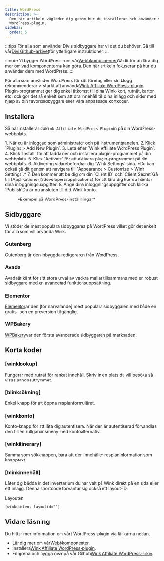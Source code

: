 ```yaml
---
title: WordPress
description: >-
  Den här artikeln vägleder dig genom hur du installerar och använder vårt
  WordPress-plugin.
sidebar:
  order: 5
---
```


:::tips
För alla som använder Divis sidbyggare har vi det du behöver. Gå till vår[Divi Github-arkivet](https://github.com/wink-travel/affiliate-wordpress-divi-plugin)för ytterligare instruktioner.
:::

:::note
Vi bygger WordPress runt vår[Webbkomponenter](/developers/web-components)Gå dit för att lära dig mer om vad komponenterna kan göra. Den här artikeln fokuserar på hur du använder dem med WordPress.
:::

För alla som använder WordPress för sitt företag eller sin blogg rekommenderar vi starkt att använda[Wink Affiliate WordPress-plugin](https://wordpress.org/plugins/wink2travel/).
Plugin-programmet ger dig enkel åtkomst till dina Wink-kort, rutnät, kartor etc. och gör det så enkelt som att dra innehåll till dina inlägg och sidor med hjälp av din favoritsidbyggare eller våra anpassade kortkoder.

## Installera

Så här installerar du`Wink Affiliate WordPress Plugin`in på din WordPress-webbplats.

<Steps>
  1. När du är inloggad som administratör och på instrumentpanelen.
  2. Klick `Plugins > Add New Plugin`.
  3. Leta efter `Wink Affiliate WordPress Plugin`.
  4. Klick `Install` för att ladda ner och installera plugin-programmet på din webbplats.
  5. Klick `Activate` för att aktivera plugin-programmet på din webbplats.
  6. Aktivering vidarebefordrar dig `Wink Settings` sida. *Du kan också gå dit genom att navigera till `Appearance > Customize > Wink Settings`.*
  7. Den kommer att be dig om din `Client ID` och `Client Secret`Gå till [Applikationer](/developers/applications) för att lära dig hur du hämtar dina inloggningsuppgifter.
  8. Ange dina inloggningsuppgifter och klicka `Publish`Du är nu ansluten till ditt Wink-konto.
</Steps>


<figure>
  <CloudinaryImage width="350" height="760" resize="scale" quality="best" alt="Inställningar för Wink Affiliate WordPress-plugin" src="academy/wink-wordpress-plugin-settings" errorImage="noimage_opaque_nyrtl0.png" />

  <figcaption>*Exempel på WordPress-inställningar*</figcaption>
</figure>


##

## Sidbyggare

Vi stöder de mest populära sidbyggarna på WordPress vilket gör det enkelt för alla som vill använda Wink.

### Gutenberg

Gutenberg är den inbyggda redigeraren från WordPress.

### Avada

[Avada](https://avada.com)är känt för sitt stora urval av vackra mallar tillsammans med en robust sidbyggare med en avancerad funktionsuppsättning.

### Elementor

[Elementor](https://elementor.com)är den \[för närvarande] mest populära sidbyggaren med både en gratis- och en proversion tillgänglig.

### WPBakery

[WPBakery](https://wpbakery.com)var den första avancerade sidbyggaren på marknaden.

## Korta koder

### \[winklookup]

Fungerar med rutnät för rankat innehåll. Skriv in en plats du vill besöka så visas annonsutrymmet.

### \[blinksökning]

Enkel knapp för att öppna resplanformuläret.

### \[winkkonto]

Konto-knapp för att låta dig autentisera. När den är autentiserad förvandlas den till en rullgardinsmeny med kontoalternativ.

### \[winkitinerary]

Samma som sökknappen, bara att den innehåller resplaninformation som knapptext.

### \[blinkinnehåll]

Låter dig bädda in det inventarium du har valt på Wink direkt på en sida eller ett inlägg. Denna shortcode förväntar sig också ett layout-ID.

Layouten

```
[winkcontent layoutid=""]
```

## Vidare läsning

Du hittar mer information om vårt WordPress-plugin via länkarna nedan.

* Lär dig mer om vår[Webbkomponenter](/developers/web-components).
* Installera[Wink Affiliate WordPress-plugin](https://wordpress.org/plugins/wink2travel/).
* Förgrena och bygga ovanpå vår Github[Wink Affiliate WordPress-arkiv](https://github.com/wink-travel/wink-wordpress-plugin).

